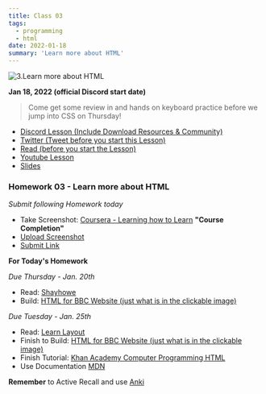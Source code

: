 ```yaml
---
title: Class 03
tags:
  - programming
  - html
date: 2022-01-18
summary: 'Learn more about HTML'
---
```


![3.Learn more about HTML](https://cdn.hashnode.com/res/hashnode/image/upload/v1676548670701/lAuWXO2Od.png?auto=compress)

**Jan 18, 2022 (official Discord start date)**

> Come get some review in and hands on keyboard practice before we jump into CSS on Thursday!

- [Discord Lesson (Include Download Resources & Community)](https://discord.com/channels/735923219315425401/738891289071714388/933126749653434408)
- [Twitter (Tweet before you start this Lesson)](https://twitter.com/leonnoel/status/1483567676626653185)
- [Read (before you start the Lesson)](https://www.familyfriendpoems.com/poem/have-you-earned-your-tomorrow-by-edgar-albert-guest)
- [Youtube Lesson](https://www.youtube.com/watch?v=h3wVQJ6SNfY)
- [Slides](https://slides.com/leonnoel/html-the-basics-100devs)

### Homework 03 - Learn more about HTML

_Submit following Homework today_

- Take Screenshot: [Coursera - Learning how to Learn](https://www.coursera.org/learn/learning-how-to-learn) **"Course Completion"**
- [Upload Screenshot](https://imgbb.com/)
- [Submit Link](https://docs.google.com/forms/d/e/1FAIpQLScFLlI8YxOuqhQDtLdB_2KbMBTFx9kJmy9D42zbOkuebhFZxw/viewform)

**For Today's Homework**

_Due Thursday - Jan. 20th_

- Read: [Shayhowe](https://learn.shayhowe.com/html-css/)
- Build: [HTML for BBC Website (just what is in the clickable image)](https://cdn.hashnode.com/res/hashnode/image/upload/v1669562498753/mWPYETbDc.png?auto=compress)

_Due Tuesday - Jan. 25th_

- Read: [Learn Layout](https://learnlayout.com/)
- Finish to Build: [HTML for BBC Website (just what is in the clickable image)](https://cdn.hashnode.com/res/hashnode/image/upload/v1669562498753/mWPYETbDc.png?auto=compress)
- Finish Tutorial: [Khan Academy Computer Programming HTML](https://www.khanacademy.org/computing/computer-programming/html-css)
- Use Documentation [MDN](https://developer.mozilla.org/en-US/docs/Web/HTML)

**Remember** to Active Recall and use [Anki](https://apps.ankiweb.net/)
